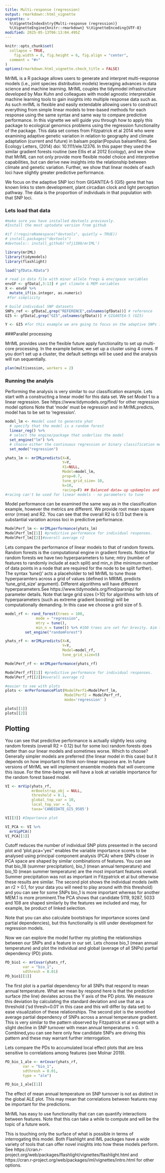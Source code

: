 ```yaml
---
title: Multi-response (regression)
output: rmarkdown::html_vignette
vignette: >
  %\VignetteIndexEntry{Multi-response (regression)}
  %\VignetteEngine{knitr::rmarkdown} %\VignetteEncoding{UTF-8}
modified: 2025-05-13T06:13:04.495Z
---
```


```r
knitr::opts_chunk$set(
  collapse = TRUE,
    fig.width = 8, fig.height = 6, fig.align = "center",
  comment = "#>"
)
options(rmarkdown.html_vignette.check_title = FALSE)
```

MrIML is a R package allows users to generate and interpret multi-response models (i.e., joint species distribution models) leveraging advances in data science and machine learning. MrIML couples the tidymodel infrastructure developed by Max Kuhn and colleagues with model agnostic interpretable machine learning tools to gain insights into multiple response data such as. As such mrIML is flexible and easily extendable allowing users to construct everything from simple linear models to tree-based methods for each response using the same syntax and same way to compare predictive performance. In this vignette we will guide you through how to apply this package to ecological genomics problems using the regression functionality of the package. This data set comes from Fitzpatrick et al 2014 who were examining adaptive genetic variation in relation to geography and climate adaptation (current and future) in balsam poplar(Populus balsamifera). See Ecology Letters, (2014) doi: 10.1111/ele.12376. In this paper they used the similar gradient forests routine (see Ellis et al 2012 Ecology), and we show that MrIML can not only provide more flexible model choice and interpretive capabilities, but can derive new insights into the relationship between climate and genetic variation. Further, we show that linear models of each loci have slightly greater predictive performance. 

We focus on the adaptive SNP loci from GIGANTEA-5 (GI5) gene that has known links to stem development, plant circadian clock and light perception pathway. The data is the proportion of individuals in that population with that SNP loci. 

### Lets load that data
```r

#make sure you have installed devtools previously.
#Install the most uptodate version from github

#if (!requireNamespace("devtools", quietly = TRUE))
# install.packages("devtools")
#devtools:: install_github('nfj1380/mrIML')

library(mrIML)
library(tidymodels)
library(flashlight)

load("gfData.RData")

# read in data file with minor allele freqs & env/space variables
envGF <- gfData[,3:13] # get climate & MEM variables
X <- envGF %>% 
  mutate_if(is.integer, as.numeric)
 #for simplicity

# build individual SNP datasets
SNPs_ref <- gfData[,grep("REFERENCE",colnames(gfData))] # reference
GI5 <- gfData[,grep("GI5",colnames(gfData))] # GIGANTEA-5 (GI5)

Y <- GI5 #for this example we are going to focus on the adaptive SNPs in the GI5 region.
```

###Parallel processing

MrIML provides uses the flexible future apply functionality to set up multi-core processing. In the example below, we set up a cluster using 4 cores. If you don't set up a cluster, the default settings will be used and the analysis will run sequentially.

```r
plan(multisession, workers = 2)
```

### Running the analyis

Performing the analysis is very similar to our classification example. Lets start with a constructing a linear model for this data set. We set Model 1 to a linear regression. See https://www.tidymodels.org/find/ for other regression model options Note that 'mode' must be regression and in MrIMLpredicts, model has to be set to 'regression'. 

```r
model_lm <- #model used to generate yhat
  # specify that the model is a random forest
  linear_reg() %>%
  # select the engine/package that underlies the model
  set_engine("lm") %>%
  # choose either the continuous regression or binary classification mode
  set_mode("regression")

yhats_lm <- mrIMLpredicts(X=X,
                          Y=Y,
                          X1=NULL,
                          Model=model_lm,
                          prop=0.7,
                          tune_grid_size= 10,
                          k=10,
                          racing=F) ## Balanced data= up updamples and down downsampled to create a balanced set. For regression 'no' has to be selected.
#racing can't be used for linear models - no parameters to tune
```

Model performance can be examined the same way as in the classification example, however the metrics are different. We provide root mean square error (rmse) and R2. You can see that the overall R2 is 0.13 but there is substantial variation across loci in predictive performance.

```r
ModelPerf_lm <- mrIMLperformance(yhats_lm)
ModelPerf_lm[[1]] #predictive performance for individual responses. 
ModelPerf_lm[[2]]#overall average r2 
```
Lets compare the performance of linear models to that of random forests. Random forests is the computational engine in gradient forests. Notice for random forests we have two hyperparameters to tune; mtry (number of features to randomly include at each split) and min_n (the minimum number of data points in a node that are required for the node to be split further). The syntax 'tune()' acts a placeholder to tell MrIML to tune those hyperparamters across a grid of values (defined in MRIML predicts 'tune_grid_size' argument). Different algorithms will have different hyperparameters.See https://www.tidymodels.org/find/parsnip/ for parameter details. Note that large grid sizes (>10) for algorithms with lots of hyperparameters (such as extreme gradient boosting) will be computationally demanding. In this case we choose a grid size of 5.

```r
model_rf <- rand_forest(trees = 100,
              mode = "regression",
              mtry = tune(),
              min_n = tune()) %>% #100 trees are set for brevity. Aim to start with 1000
         set_engine("randomForest")

yhats_rf <- mrIMLpredicts(X=X,
                          Y=Y,
                          Model=model_rf,
                          tune_grid_size=5)

ModelPerf_rf <- mrIMLperformance(yhats_rf)

ModelPerf_rf[[1]] #predictive performance for individual responses. 
ModelPerf_rf[[2]]#overall average r2 

#easier to see with plots
plots <- mrPerformancePlot(ModelPerf1=ModelPerf_lm,
                           ModelPerf2 = ModelPerf_rf,
                           mode='regression' ) 

plots[[1]]
plots[[2]]
```
## Plotting

You can see that predictive performance is actually slightly less using random forests (overall R2 = 0.12) but for some loci random forests does better than our linear models and sometimes worse. Which to choose? Generally simpler models are preferred (the linear model in this case) but it depends on how important to think non-linear response are. In future versions of MrIML we will implement ensemble models that will overcome this issue. For the time-being we will have a look at variable importance for the random forest based model.

```r
VI <- mrVip(yhats_rf,
            mrBootstrap_obj = NULL,
            threshold = 0.1,
            global_top_var = 10,
            local_top_var = 5,
            taxa='CANDIDATE_GI5_9585') 

VI[[3]] #Importance plot

VI_PCA <- VI %>%
  mrVipPCA()
VI_PCA[[1]]
```
Cutoff reduces the number of individual SNP plots presented in the second plot and 'plot.pca='yes'' enables the variable importance scores to be analysed using principal component analysis (PCA) where SNPs closer in PCA space are shaped by similar combinations of features. You can see that bio_18 (summer precipitation), bio_1 (mean annual temperature) and bio_10 (mean summer temperature) are the most important features overall. Summer precipitation was not as important in Fitzpatrick et al but otherwise these results are similar. The second plot shows the individual models (with an r2 > 0.1, for your data you will need to play around with this threshold) and you can see for some SNPs bio_1 is more important whereas for another MEM.1 is more prominent.The PCA shows that candidate 5119, 9287, 5033 and 108  are shaped similarly by the features we included and may, for example, be product of linked selection.

Note that you can also calculate bootstraps for importance scores (and partial dependencies), but this functionality is still under development for regression models.

Now we can explore the model further my plotting the relationships between our SNPs and a feature in our set. Lets choose bio_1 (mean annual temperature) and plot the individual and global (average of all SNPs) partial dependency (PD) plots. 
```r
PD_bio1 <- mrCovar(yhats_rf,
        var = "bio_1",
        sdthresh = 0.01)
PD_bio1[[1]]
```
The first plot is a partial dependency for all SNPs that respond to mean annual temperature. What we mean by respond here is that the prediction surface (the line) deviates across the Y axis of the PD plots. We measure this deviation by calculating the standard deviation and use that as a threshold ('sd thresh=0.01' in this case and this will differ by data set) to ease visualization of these relationships.  The second plot is the smoothed average partial dependency of SNPs across a annual temperature gradient. This is very similar to the pattern observed by Fitzpatrick et al except with a slight decline in SNP turnover with mean annual temperatures > 0. Combined,you can see here only  few candidate SNPs are driving this pattern and these may warrant further interrogation. 

Lets compare the PDs to accumulated local effect plots that are less sensitive to correlations among features (see Molnar 2019).

```r
PD_bio_1_ale <- mrCovar(yhats_rf,
        var = "bio_1",
        sdthresh = 0.01,
        type = "ale")

PD_bio_1_ale[[1]]
```
The effect of mean annual temperature on SNP turnover is not as distinct in the global ALE plot. This may mean that correlations between features may be important for the predictions.

MrIML has easy to use functionality that can can quantify interactions between features. Note that this can take a while to compute and will be the topic of a future work.

This is touching only the surface of what is possible in terms of interrogating this model. Both Flashlight and IML packages have a wide variety of tools that can offer novel insights into how these models perform. See https://cran.r-project.org/web/packages/flashlight/vignettes/flashlight.html and https://cran.r-project.org/web/packages/iml/vignettes/intro.html for other options.